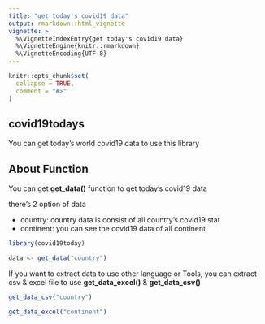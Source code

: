 ```yaml
---
title: "get today's covid19 data"
output: rmarkdown::html_vignette
vignette: >
  %\VignetteIndexEntry{get today's covid19 data}
  %\VignetteEngine{knitr::rmarkdown}
  %\VignetteEncoding{UTF-8}
---
```


```r
knitr::opts_chunk$set(
  collapse = TRUE,
  comment = "#>"
)
```


## covid19todays

You can get today's world covid19 data to use this library

## About Function

You can get **get_data()** function to get today's covid19 data

there's 2 option of data

- country: country data is consist of all country's covid19 stat
- continent: you can see the covid19 data of all continent

```r
library(covid19today)
```

```r
data <- get_data("country")
```

If you want to extract data to use other language or Tools,
you can extract csv & excel file to use **get_data_excel()** & **get_data_csv()**

```r
get_data_csv("country")
```

```r
get_data_excel("continent")
```
